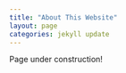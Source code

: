 ```yaml
---
title: "About This Website"
layout: page
categories: jekyll update
---
```


Page under construction!

